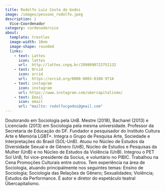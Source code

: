 ```yaml
---
title: Rodolfo Luiz Costa de Godoi
image: /images/pessoas_rodolfo.jpeg
description: |
  Vice-Coordenador
category: cordenadorvice
about:
  template: trestles
  image-width: 10em
  image-shape: rounded
  links:
    - text: Lattes
      icon: lattes
      url:  http://lattes.cnpq.br/2998890723751132
    - text: Orcid
      icon: orcid
      url:  https://orcid.org/0000-0003-0108-9716
    - text: instagram
      icon: instagram
      url: https://www.instagram.com/ubercapitalismo/
    - text: Email
      icon: email
      url: "mailto: rodolfocgodoi@gmail.com"
---
```


Doutorando em Sociologia pela UnB. Mestre (2018), Bacharel (2013) e Licenciado (2013) em Sociologia pela mesma universidade. Professor da Secretaria de Educação do DF. Fundador e pesquisador do Instituto Cultura Arte e Memória LGBT+. Integra o Grupo de Pesquisa Arte, Sociedade e Interpretações do Brasil (SOL-UnB). Atuou no Núcleo de Estudos da Diversidade Sexual e de Gênero (UnB), Núcleo de Estudos e Pesquisas da Mulher (UnB) e no Núcleo de Estudos da Violência (UnB). Integrou o PET Sol UnB, foi vice-presidente da Socius, e voluntário no PIBIC. Trabalhou na Cena Promoções Culturais entre outros. Tem experiência na área de Sociologia, atuando principalmente nos seguintes temas: Ensino de Sociologia; Sociologia das Relações de Gênero; Sexualidades; Violência; Estudos da Performance. É autor e diretor do espetáculo teatral Übercapitalismo.


<!-- Google tag (gtag.js) -->
<script async src="https://www.googletagmanager.com/gtag/js?id=G-GB2MGT95N0"></script>
<script>
  window.dataLayer = window.dataLayer || [];
  function gtag(){dataLayer.push(arguments);}
  gtag('js', new Date());

  gtag('config', 'G-GB2MGT95N0');
</script>
